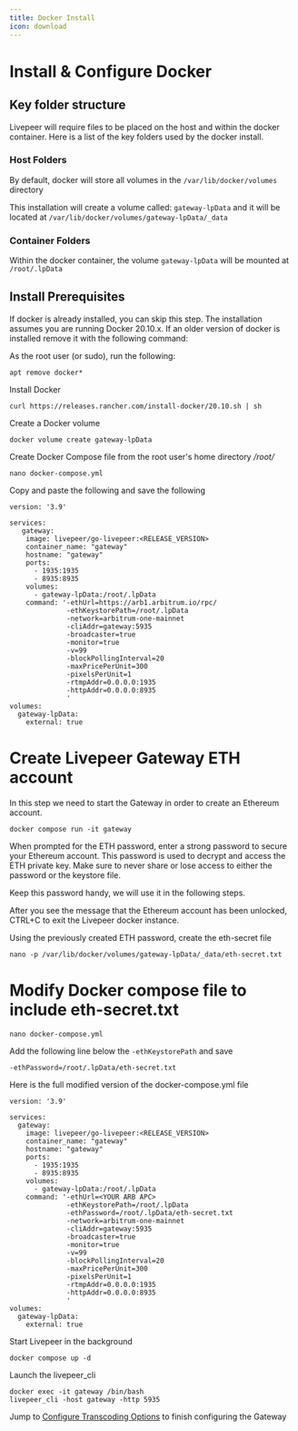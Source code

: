 ```yaml
---
title: Docker Install
icon: download
---
```


# Install & Configure Docker

## Key folder structure

Livepeer will require files to be placed on the host and within the docker
container. Here is a list of the key folders used by the docker install.

### Host Folders

By default, docker will store all volumes in the `/var/lib/docker/volumes`
directory

This installation will create a volume called: `gateway-lpData` and it will
be located at `/var/lib/docker/volumes/gateway-lpData/_data`

### Container Folders

Within the docker container, the volume `gateway-lpData` will be mounted at
`/root/.lpData`

## Install Prerequisites

If docker is already installed, you can skip this step. The installation assumes
you are running Docker 20.10.x. If an older version of docker is installed
remove it with the following command:

As the root user (or sudo), run the following:

```
apt remove docker*
```

Install Docker

```
curl https://releases.rancher.com/install-docker/20.10.sh | sh
```

Create a Docker volume

```
docker volume create gateway-lpData
```

Create Docker Compose file from the root user's home directory _/root/_

```
nano docker-compose.yml
```

Copy and paste the following and save the following

```
version: '3.9'

services:
   gateway:
    image: livepeer/go-livepeer:<RELEASE_VERSION>
    container_name: "gateway"
    hostname: "gateway"
    ports:
      - 1935:1935
      - 8935:8935
    volumes:
      - gateway-lpData:/root/.lpData
    command: '-ethUrl=https://arb1.arbitrum.io/rpc/
              -ethKeystorePath=/root/.lpData
              -network=arbitrum-one-mainnet
              -cliAddr=gateway:5935
              -broadcaster=true
              -monitor=true
              -v=99
              -blockPollingInterval=20
              -maxPricePerUnit=300
              -pixelsPerUnit=1
              -rtmpAddr=0.0.0.0:1935
              -httpAddr=0.0.0.0:8935
              '
volumes:
  gateway-lpData:
    external: true
```

# Create Livepeer Gateway ETH account

In this step we need to start the Gateway in order to create an Ethereum
account.

```
docker compose run -it gateway
```

When prompted for the ETH password, enter a strong password to secure your
Ethereum account. This password is used to decrypt and access the ETH private
key. <Warning>Make sure to never share or lose access to either the password or the
keystore file.</Warning>

<Tip>Keep this password handy, we will use it in the following steps.</Tip>

After you see the message that the Ethereum account has been unlocked, CTRL+C to
exit the Livepeer docker instance.

Using the previously created ETH password, create the eth-secret file

```
nano -p /var/lib/docker/volumes/gateway-lpData/_data/eth-secret.txt
```

# Modify Docker compose file to include eth-secret.txt

```
nano docker-compose.yml
```

Add the following line below the `-ethKeystorePath` and save

```
-ethPassword=/root/.lpData/eth-secret.txt
```

Here is the full modified version of the docker-compose.yml file

```
version: '3.9'

services:
  gateway:
    image: livepeer/go-livepeer:<RELEASE_VERSION>
    container_name: "gateway"
    hostname: "gateway"
    ports:
      - 1935:1935
      - 8935:8935
    volumes:
      - gateway-lpData:/root/.lpData
    command: '-ethUrl=<YOUR ARB APC>
              -ethKeystorePath=/root/.lpData
              -ethPassword=/root/.lpData/eth-secret.txt
              -network=arbitrum-one-mainnet
              -cliAddr=gateway:5935
              -broadcaster=true
              -monitor=true
              -v=99
              -blockPollingInterval=20
              -maxPricePerUnit=300
              -pixelsPerUnit=1
              -rtmpAddr=0.0.0.0:1935
              -httpAddr=0.0.0.0:8935
              '
volumes:
  gateway-lpData:
    external: true
```

Start Livepeer in the background

```
docker compose up -d
```

Launch the livepeer_cli

```
docker exec -it gateway /bin/bash
livepeer_cli -host gateway -http 5935
```

Jump to
[Configure Transcoding Options](/gateways/guides/transcoding-options) to
finish configuring the Gateway

